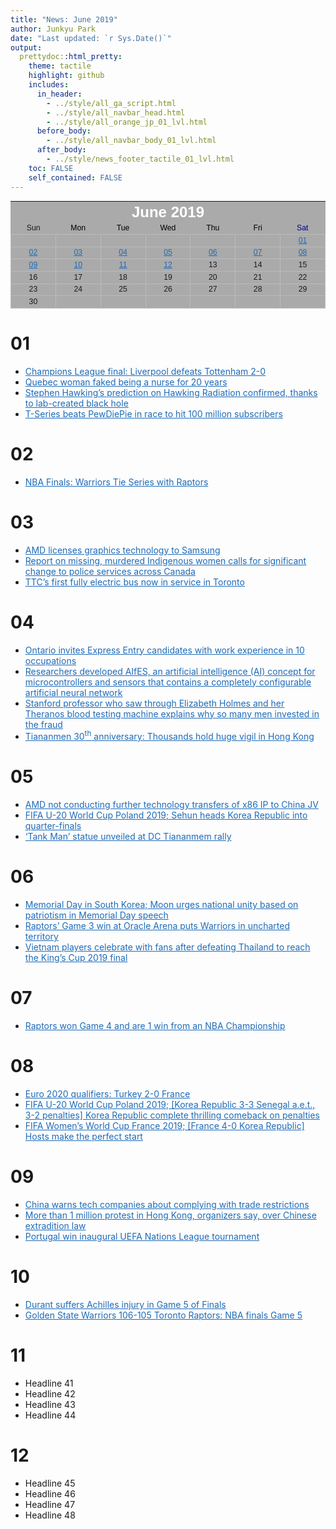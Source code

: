 ```yaml
---
title: "News: June 2019"
author: Junkyu Park
date: "Last updated: `r Sys.Date()`"
output: 
  prettydoc::html_pretty:
    theme: tactile
    highlight: github
    includes:
      in_header: 
        - ../style/all_ga_script.html
        - ../style/all_navbar_head.html
        - ../style/all_orange_jp_01_lvl.html
      before_body:
        - ../style/all_navbar_body_01_lvl.html
      after_body:
        - ../style/news_footer_tactile_01_lvl.html
    toc: FALSE
    self_contained: FALSE
---
```



<!--html_preserve-->
<div class="news_center" style="
    display: block;
    text-align: -webkit-center;
    line-height: 1.6;
    font-family: sans-serif;
    font-size: .875em;
">

<table class="news_table" style="
    display: table;
    font-size: 100%;
    margin: 1em 0;
    background-color: #AAA;
    border: 1px solid #AAA;
    border-collapse: collapse;
    color: black;
    width: 100%;
    table-layout: fixed;
">

<tbody>

<tr>
<th class="table_title"colspan="7" style="text-align: center; text-shadow: none;"><a class="fas fa-angle-left" style="color: rgba(0, 0, 0, 0); font-size: 18pt;"></a>&nbsp;&nbsp;&nbsp;&nbsp;&nbsp; <a style="font-size: 18pt; color: #FFF;">June 2019</a> &nbsp;&nbsp;&nbsp;&nbsp;&nbsp;<a class="fas fa-angle-right" title="2019-07" href="2019-07.html" style="color: #1E6BB8; font-size: 18pt;"></a></th>
</tr>

<tr>
<td style="text-align: center;"><a>Sun</a></td>
<td style="text-align: center;"><a style="color: black;">Mon</a></td>
<td style="text-align: center;"><a style="color: black;">Tue</a></td>
<td style="text-align: center;"><a style="color: black;">Wed</a></td>
<td style="text-align: center;"><a style="color: black;">Thu</a></td>
<td style="text-align: center;"><a style="color: black;">Fri</a></td>
<td style="text-align: center;"><a style="color: darkblue;">Sat</a></td>
</tr>

<tr>
<td style="text-align: center; border: 1px solid #BBB;"><a> </a></td>
<td style="text-align: center; border: 1px solid #BBB;"><a> </a></td>
<td style="text-align: center; border: 1px solid #BBB;"><a> </a></td>
<td style="text-align: center; border: 1px solid #BBB;"><a> </a></td>
<td style="text-align: center; border: 1px solid #BBB;"><a> </a></td>
<td style="text-align: center; border: 1px solid #BBB;"><a> </a></td>
<td style="text-align: center; border: 1px solid #BBB;"><a href="#section" style="color: #1E6BB8;">01</a></td>
</tr>

<tr>
<td style="text-align: center; border: 1px solid #BBB;"><a href="#section-1" style="color: #1E6BB8;">02</a></td>
<td style="text-align: center; border: 1px solid #BBB;"><a href="#section-2" style="color: #1E6BB8;">03</a></td>
<td style="text-align: center; border: 1px solid #BBB;"><a href="#section-3" style="color: #1E6BB8;">04</a></td>
<td style="text-align: center; border: 1px solid #BBB;"><a href="#section-4" style="color: #1E6BB8;">05</a></td>
<td style="text-align: center; border: 1px solid #BBB;"><a href="#section-5" style="color: #1E6BB8;">06</a></td>
<td style="text-align: center; border: 1px solid #BBB;"><a href="#section-6" style="color: #1E6BB8;">07</a></td>
<td style="text-align: center; border: 1px solid #BBB;"><a href="#section-7" style="color: #1E6BB8;">08</a></td>
</tr>

<tr>
<td style="text-align: center; border: 1px solid #BBB;"><a href="#section-8" style="color: #1E6BB8;">09</a></td>
<td style="text-align: center; border: 1px solid #BBB;"><a href="#section-9" style="color: #1E6BB8;">10</a></td>
<td style="text-align: center; border: 1px solid #BBB;"><a href="section-10" style="color: #1E6BB8;">11</a></td>
<td style="text-align: center; border: 1px solid #BBB;"><a href="#section-11" style="color: #1E6BB8;">12</a></td>
<td style="text-align: center; border: 1px solid #BBB;"><a>13</a></td>
<td style="text-align: center; border: 1px solid #BBB;"><a>14</a></td>
<td style="text-align: center; border: 1px solid #BBB;"><a>15</a></td>
</tr>

<tr>
<td style="text-align: center; border: 1px solid #BBB;"><a>16</a></td>
<td style="text-align: center; border: 1px solid #BBB;"><a>17</a></td>
<td style="text-align: center; border: 1px solid #BBB;"><a>18</a></td>
<td style="text-align: center; border: 1px solid #BBB;"><a>19</a></td>
<td style="text-align: center; border: 1px solid #BBB;"><a>20</a></td>
<td style="text-align: center; border: 1px solid #BBB;"><a>21</a></td>
<td style="text-align: center; border: 1px solid #BBB;"><a>22</a></td>
</tr>

<tr>
<td style="text-align: center; border: 1px solid #BBB;"><a>23</a></td>
<td style="text-align: center; border: 1px solid #BBB;"><a>24</a></td>
<td style="text-align: center; border: 1px solid #BBB;"><a>25</a></td>
<td style="text-align: center; border: 1px solid #BBB;"><a>26</a></td>
<td style="text-align: center; border: 1px solid #BBB;"><a>27</a></td>
<td style="text-align: center; border: 1px solid #BBB;"><a>28</a></td>
<td style="text-align: center; border: 1px solid #BBB;"><a>29</a></td>
</tr>

<tr>
<td style="text-align: center; border: 1px solid #BBB;"><a>30</a></td>
<td style="text-align: center; border: 1px solid #BBB;"><a> </a></td>
<td style="text-align: center; border: 1px solid #BBB;"><a> </a></td>
<td style="text-align: center; border: 1px solid #BBB;"><a> </a></td>
<td style="text-align: center; border: 1px solid #BBB;"><a> </a></td>
<td style="text-align: center; border: 1px solid #BBB;"><a> </a></td>
<td style="text-align: center; border: 1px solid #BBB;"><a> </a></td>
</tr>

</tbody>
</table>
</div>
<!--/html_preserve-->









# 01

* <!--html_preserve--><a style="color: #1E6BB8;" href="https://www.cbsnews.com/news/liverpool-defeats-tottenham-2-0-in-champions-league-final-today-2019-06-01/">Champions League final: Liverpool defeats Tottenham 2-0</a><!--/html_preserve-->
* <!--html_preserve--><a style="color: #1E6BB8;" href="https://www.cbc.ca/news/canada/montreal/woman-faked-being-nurse-jonquiere-20-years-1.5157101">Quebec woman faked being a nurse for 20 years</a><!--/html_preserve-->
* <!--html_preserve--><a style="color: #1E6BB8;" href="https://www.fromthegrapevine.com/innovation/stephen-hawking-radiation-sonic-black-hole-temperature-jeff-steinhauer">Stephen Hawking's prediction on Hawking Radiation confirmed, thanks to lab-created black hole</a><!--/html_preserve-->
* <!--html_preserve--><a style="color: #1E6BB8;" href="https://www.techspot.com/news/80312-t-series-beats-pewdiepie-race-hit-100-million.html">T-Series beats PewDiePie in race to hit 100 million subscribers</a><!--/html_preserve-->



# 02

* <!--html_preserve--><a style="color: #1E6BB8;" href="https://www.nytimes.com/2019/06/02/sports/nba-finals-golden-state-warriors-toronto-raptors.html">NBA Finals: Warriors Tie Series with Raptors</a><!--/html_preserve-->



# 03

* <!--html_preserve--><a style="color: #1E6BB8;" href="https://www.forbes.com/sites/tiriasresearch/2019/06/03/amd-licenses-graphics-technology-to-samsung/#7adf188e6a12">AMD licenses graphics technology to Samsung</a><!--/html_preserve-->
* <!--html_preserve--><a style="color: #1E6BB8;" href="https://nationalpost.com/news/canada/report-on-missing-and-murdered-indigenous-women-and-girls-calls-for-significant-change-to-police-services-across-canada">Report on missing, murdered Indigenous women calls for significant change to police services across Canada</a><!--/html_preserve--> 
* <!--html_preserve--><a style="color: #1E6BB8;" href="https://toronto.ctvnews.ca/ttc-s-first-fully-electric-bus-now-in-service-in-the-city-1.4448868">TTC's first fully electric bus now in service in Toronto</a><!--/html_preserve-->


# 04

* <!--html_preserve--><a style="color: #1E6BB8;" href="https://www.cicnews.com/2019/06/ontario-invites-express-entry-candidates-with-work-experience-in-10-occupations-0612344.html#gs.g98xg2">Ontario invites Express Entry candidates with work experience in 10 occupations</a><!--/html_preserve-->
* <!--html_preserve--><a style="color: #1E6BB8;" href="https://phys.org/news/2019-06-machine-sensors.html">Researchers developed AIfES, an artificial intelligence (AI) concept for microcontrollers and sensors that contains a completely configurable artificial neural network</a><!--/html_preserve-->
* <!--html_preserve--><a style="color: #1E6BB8;" href="https://www.dailymail.co.uk/news/article-7102137/Professor-saw-Elizabeth-Holmes-explains-men-invested-Theranos-fraud.html">Stanford professor who saw through Elizabeth Holmes and her Theranos blood testing machine explains why so many men invested in the fraud</a><!--/html_preserve-->
* <!--html_preserve--><a style="color: #1E6BB8;" href="https://www.bbc.com/news/world-asia-china-48516455">Tiananmen 30<sup>th</sup> anniversary: Thousands hold huge vigil in Hong Kong</a><!--/html_preserve-->



# 05

* <!--html_preserve--><a style="color: #1E6BB8;" href="https://www.tomshardware.com/news/amd-zen-china-x86-ip-license,39573.html">AMD not conducting further technology transfers of x86 IP to China JV</a><!--/html_preserve-->
* <!--html_preserve--><a style="color: #1E6BB8;" href="https://www.fifa.com/u20worldcup/news/sehun-heads-korea-republic-into-quarter-finals#korea-players-celebrate-victory">FIFA U-20 World Cup Poland 2019; Sehun heads Korea Republic into quarter-finals</a><!--/html_preserve-->
* <!--html_preserve--><a style="color: #1E6BB8;" href="http://www.aparchive.com/metadata/youtube/d4da8d0289a7ffb10059d367a2071f43">'Tank Man' statue unveiled at DC Tiananmem rally</a><!--/html_preserve-->


# 06

* <!--html_preserve--><a style="color: #1E6BB8;" href="http://www.koreaherald.com/view.php?ud=20190606000056">Memorial Day in South Korea; Moon urges national unity based on patriotism in Memorial Day speech</a><!--/html_preserve-->
* <!--html_preserve--><a style="color: #1E6BB8;" href="https://www.cbc.ca/sports/basketball/nba/toronto-raptors-golden-state-warriors-devin-heroux-game-4-1.5164335">Raptors' Game 3 win at Oracle Arena puts Warriors in uncharted territory</a><!--/html_preserve-->
* <!--html_preserve--><a style="color: #1E6BB8;" href="https://www.foxsportsasia.com/football/asian-football/1112528/watch-vietnam-players-celebrate-with-fans-after-defeating-thailand-to-reach-the-kings-cup-2019-final/">Vietnam players celebrate with fans after defeating Thailand to reach the King's Cup 2019 final</a><!--/html_preserve-->


# 07

* <!--html_preserve--><a style="color: #1E6BB8;" href="https://www.nytimes.com/2019/06/07/sports/raptors-warriors-score.html">Raptors won Game 4 and are 1 win from an NBA Championship</a><!--/html_preserve-->



# 08

* <!--html_preserve--><a style="color: #1E6BB8;" href="https://www.bbc.com/sport/football/48568240">Euro 2020 qualifiers: Turkey 2-0 France</a><!--/html_preserve-->
* <!--html_preserve--><a style="color: #1E6BB8;" href="https://www.fifa.com/u20worldcup/news/korea-republic-complete-thrilling-comeback-on-penalties#fans-of-korea-republic-show-their-support-x5055">FIFA U-20 World Cup Poland 2019; [Korea Republic 3-3 Senegal a.e.t., 3-2 penalties] Korea Republic complete thrilling comeback on penalties</a><!--/html_preserve-->
* <!--html_preserve--><a style="color: #1E6BB8;" href="https://www.fifa.com/womensworldcup/news/renard-heads-hosts-to-the-perfect-start#eugenie-le-sommer-of-france-celebrates-with-teammates-after-scoring-x2182">FIFA Women's World Cup France 2019; [France 4-0 Korea Republic] Hosts make the perfect start</a><!--/html_preserve-->




# 09

* <!--html_preserve--><a style="color: #1E6BB8;" href="https://www.wsj.com/articles/china-warns-tech-companies-about-complying-with-trade-restrictions-11560024872">China warns tech companies about complying with trade restrictions</a><!--/html_preserve-->
* <!--html_preserve--><a style="color: #1E6BB8;" href="https://www.cnn.com/2019/06/08/asia/hong-kong-extradition-bill-protest-intl/index.html">More than 1 million protest in Hong Kong, organizers say, over Chinese extradition law</a><!--/html_preserve-->
* <!--html_preserve--><a style="color: #1E6BB8;" href="https://www.euronews.com/2019/06/09/portugal-win-inaugural-uefa-nations-league-tournament">Portugal win inaugural UEFA Nations League tournament</a><!--/html_preserve-->


# 10

* <!--html_preserve--><a style="color: #1E6BB8;" href="https://www.nba.com/article/2019/06/10/durant-reinjures-calf">Durant suffers Achilles injury in Game 5 of Finals</a><!--/html_preserve-->
* <!--html_preserve--><a style="color: #1E6BB8;" href="https://www.theguardian.com/sport/live/2019/jun/10/nba-finals-game-5-golden-state-warriors-toronto-raptors-live-score">Golden State Warriors 106-105 Toronto Raptors: NBA finals Game 5</a><!--/html_preserve-->



# 11

* Headline 41
* Headline 42
* Headline 43
* Headline 44




# 12

* Headline 45
* Headline 46
* Headline 47
* Headline 48




